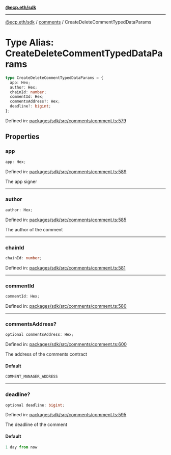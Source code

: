 [**@ecp.eth/sdk**](../../index.mdx)

***

[@ecp.eth/sdk](/sdk-reference/index.mdx) / [comments](/sdk-reference/comments/index.mdx) / CreateDeleteCommentTypedDataParams

# Type Alias: CreateDeleteCommentTypedDataParams

```ts
type CreateDeleteCommentTypedDataParams = {
  app: Hex;
  author: Hex;
  chainId: number;
  commentId: Hex;
  commentsAddress?: Hex;
  deadline?: bigint;
};
```

Defined in: [packages/sdk/src/comments/comment.ts:579](https://github.com/ecp-eth/comments-monorepo/blob/main/packages/sdk/src/comments/comment.ts#L579)

## Properties

### app

```ts
app: Hex;
```

Defined in: [packages/sdk/src/comments/comment.ts:589](https://github.com/ecp-eth/comments-monorepo/blob/main/packages/sdk/src/comments/comment.ts#L589)

The app signer

***

### author

```ts
author: Hex;
```

Defined in: [packages/sdk/src/comments/comment.ts:585](https://github.com/ecp-eth/comments-monorepo/blob/main/packages/sdk/src/comments/comment.ts#L585)

The author of the comment

***

### chainId

```ts
chainId: number;
```

Defined in: [packages/sdk/src/comments/comment.ts:581](https://github.com/ecp-eth/comments-monorepo/blob/main/packages/sdk/src/comments/comment.ts#L581)

***

### commentId

```ts
commentId: Hex;
```

Defined in: [packages/sdk/src/comments/comment.ts:580](https://github.com/ecp-eth/comments-monorepo/blob/main/packages/sdk/src/comments/comment.ts#L580)

***

### commentsAddress?

```ts
optional commentsAddress: Hex;
```

Defined in: [packages/sdk/src/comments/comment.ts:600](https://github.com/ecp-eth/comments-monorepo/blob/main/packages/sdk/src/comments/comment.ts#L600)

The address of the comments contract

#### Default

```ts
COMMENT_MANAGER_ADDRESS
```

***

### deadline?

```ts
optional deadline: bigint;
```

Defined in: [packages/sdk/src/comments/comment.ts:595](https://github.com/ecp-eth/comments-monorepo/blob/main/packages/sdk/src/comments/comment.ts#L595)

The deadline of the comment

#### Default

```ts
1 day from now
```
